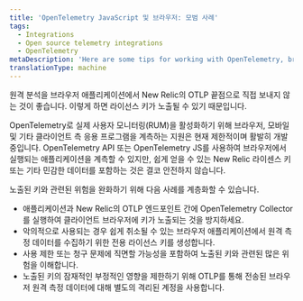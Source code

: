 ```yaml
---
title: 'OpenTelemetry JavaScript 및 브라우저: 모범 사례'
tags:
  - Integrations
  - Open source telemetry integrations
  - OpenTelemetry
metaDescription: 'Here are some tips for working with OpenTelemetry, browser applications, and New Relic.'
translationType: machine
---
```


<Callout variant="caution">
  원격 분석을 브라우저 애플리케이션에서 New Relic의 OTLP 끝점으로 직접 보내지 않는 것이 좋습니다. 이렇게 하면 라이선스 키가 노출될 수 있기 때문입니다.
</Callout>

OpenTelemetry로 실제 사용자 모니터링(RUM)을 활성화하기 위해 브라우저, 모바일 및 기타 클라이언트 측 응용 프로그램을 계측하는 지원은 현재 제한적이며 활발히 개발 중입니다. OpenTelemetry API 또는 OpenTelemetry JS를 사용하여 브라우저에서 실행되는 애플리케이션을 계측할 수 있지만, 쉽게 얻을 수 있는 New Relic 라이센스 키 또는 기타 민감한 데이터를 포함하는 것은 결코 안전하지 않습니다.

노출된 키와 관련된 위험을 완화하기 위해 다음 사례를 계층화할 수 있습니다.

* 애플리케이션과 New Relic의 OTLP 엔드포인트 간에 OpenTelemetry Collector를 실행하여 클라이언트 브라우저에 키가 노출되는 것을 방지하세요.
* 악의적으로 사용되는 경우 쉽게 취소될 수 있는 브라우저 애플리케이션에서 원격 측정 데이터를 수집하기 위한 전용 라이선스 키를 생성합니다.
* 사용 제한 또는 청구 문제에 직면할 가능성을 포함하여 노출된 키와 관련된 많은 위험을 이해합니다.
* 노출된 키의 잠재적인 부정적인 영향을 제한하기 위해 OTLP를 통해 전송된 브라우저 원격 측정 데이터에 대해 별도의 격리된 계정을 사용합니다.